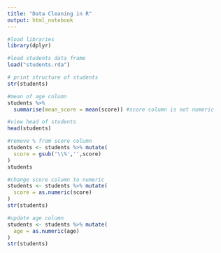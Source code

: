 ```yaml
---
title: "Data Cleaning in R"
output: html_notebook
---
```


```r
#load libraries
library(dplyr)
```

```r
#load students data frame
load("students.rda")
```

```r
# print structure of students
str(students)
```

```r
#mean of age column
students %>% 
  summarise(mean_score = mean(score)) #score column is not numeric
```

```r
#view head of students
head(students)
```

```r
#remove % from score column
students <- students %>% mutate(
  score = gsub('\\%','',score)
)
students
```

```r
#change score column to numeric
students <- students %>% mutate(
  score = as.numeric(score)
)
str(students)
```

```r
#update age column
students <- students %>% mutate(
  age = as.numeric(age)
)
str(students)
```

